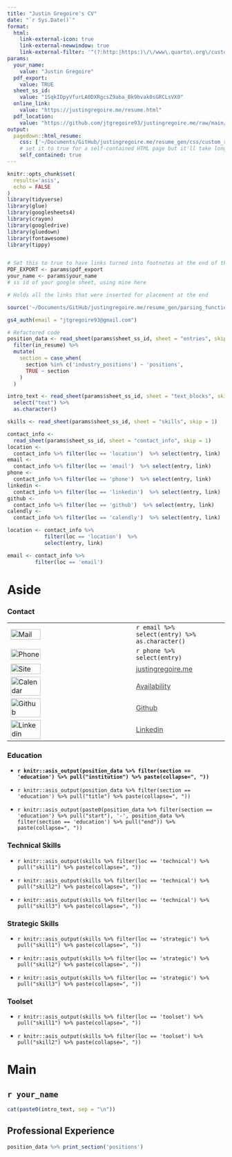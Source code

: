```yaml
---
title: "Justin Gregoire's CV"
date: "`r Sys.Date()`"
format:
  html:
    link-external-icon: true
    link-external-newwindow: true
    link-external-filter: '^(?:http:|https:)\/\/www\.quarto\.org\/custom'
params: 
  your_name: 
    value: "Justin Gregoire"
  pdf_export: 
    value: TRUE
  sheet_ss_id: 
    value: "1SqkIDpyVfurLA0DXRgcsZ9aba_Bk9bvak0sGRCLsVX0"
  online_link:
    value: "https://justingregoire.me/resume.html"
  pdf_location: 
    value: "https://github.com/jtgregoire93/justingregoire.me/raw/main/pdf/jgregoire_resume.pdf"
output:
  pagedown::html_resume:
    css: ['~/Documents/GitHub/justingregoire.me/resume_gen/css/custom_resume.css','~/Documents/GitHub/justingregoire.me/resume_gen/css/styles.css','resume']
    # set it to true for a self-contained HTML page but it'll take longer to render
    self_contained: true
---
```


```r
knitr::opts_chunk$set(
  results='asis', 
  echo = FALSE
)
library(tidyverse)
library(glue)
library(googlesheets4)
library(crayon)
library(googledrive)
library(gluedown)
library(fontawesome)
library(tippy)


# Set this to true to have links turned into footnotes at the end of the document
PDF_EXPORT <- params$pdf_export
your_name <- params$your_name
# ss id of your google sheet, using mine here

# Holds all the links that were inserted for placement at the end

source('~/Documents/GitHub/justingregoire.me/resume_gen/parsing_functions.R') # Functions for building sections from CSV data

gs4_auth(email = "jtgregoire93@gmail.com")

# Refactored code
position_data <- read_sheet(params$sheet_ss_id, sheet = "entries", skip = 1) %>% 
  filter(in_resume) %>% 
  mutate(
    section = case_when(
      section %in% c('industry_positions') ~ 'positions', 
      TRUE ~ section
    )
  ) 

intro_text <- read_sheet(params$sheet_ss_id, sheet = "text_blocks", skip = 1) %>%
  select("text") %>% 
  as.character()

skills <- read_sheet(params$sheet_ss_id, sheet = "skills", skip = 1) 

contact_info <-
  read_sheet(params$sheet_ss_id, sheet = "contact_info", skip = 1)
location <-
  contact_info %>% filter(loc == 'location')  %>% select(entry, link) 
email <-
  contact_info %>% filter(loc == 'email')  %>% select(entry, link)  
phone <-
  contact_info %>% filter(loc == 'phone')  %>% select(entry, link)  
linkedin <-
  contact_info %>% filter(loc == 'linkedin')  %>% select(entry, link)  
github <-
  contact_info %>% filter(loc == 'github')  %>% select(entry, link)  
calendly <-
  contact_info %>% filter(loc == 'calendly')  %>% select(entry, link) 

location <- contact_info %>% 
            filter(loc == 'location')  %>% 
            select(entry, link) 

email <- contact_info %>% 
         filter(loc == 'email')

```

# Aside

### Contact {#contact}

|                                                                                                                 |                                                                                    |
|-----------------------------------------------------------------------------------------------------------------|------------------------------------------------------------------------------------|
| [![Mail](svg/envelope.svg){alt="Mail" width="50%"}](mailto:jtgregoire93@gmail.com)                              | `r email %>% select(entry) %>% as.character()`                                     |
| ![Phone](svg/phone.svg){alt="Phone" width="50%"}                                                                | `r phone %>% select(entry)`                                                        |
| [![Site](svg/compass-regular.svg){alt="Site" width="50%"}](https://justingregoire.me/)                          | [justingregoire.me](https://justingregoire.me/){style="color: #444"}               |
| [![Calendar](svg/calendar-days.svg){alt="Calendar" width="50%"}](https://calendar.app.google/J4eY2975fDGTM3SM9) | [Availability](https://calendar.app.google/J4eY2975fDGTM3SM9){style="color: #444"} |
| [![Github](svg/github.svg){alt="Github" width="50%"}](https://github.com/jtgregoire93)                          | [Github](https://github.com/jtgregoire93){style="color: #444"}                     |
| [![Linkedin](svg/linkedin-in.svg){alt="Linkedin" width="50%"}](https://www.linkedin.com/in/justin-gregoire/)    | [Linkedin](https://www.linkedin.com/in/justin-gregoire/){style="color: #444"}      |

### Education {data-icon="graduation-cap" data-concise="true"}

-   **`r knitr::asis_output(position_data %>% filter(section == 'education') %>% pull("institution") %>% paste(collapse=", "))`**

-   `r knitr::asis_output(position_data %>% filter(section == 'education') %>% pull("title") %>% paste(collapse=", "))`

-   `r knitr::asis_output(paste0(position_data %>% filter(section == 'education') %>% pull("start"), '-', position_data %>% filter(section == 'education') %>% pull("end")) %>% paste(collapse=", "))`

### Technical Skills

-   `r knitr::asis_output(skills %>% filter(loc == 'technical') %>% pull("skill1") %>% paste(collapse=", "))`

-   `r knitr::asis_output(skills %>% filter(loc == 'technical') %>% pull("skill2") %>% paste(collapse=", "))`

-   `r knitr::asis_output(skills %>% filter(loc == 'technical') %>% pull("skill3") %>% paste(collapse=", "))`

### Strategic Skills

-   `r knitr::asis_output(skills %>% filter(loc == 'strategic') %>% pull("skill1") %>% paste(collapse=", "))`

-   `r knitr::asis_output(skills %>% filter(loc == 'strategic') %>% pull("skill2") %>% paste(collapse=", "))`

-   `r knitr::asis_output(skills %>% filter(loc == 'strategic') %>% pull("skill3") %>% paste(collapse=", "))`

### Toolset

-   `r knitr::asis_output(skills %>% filter(loc == 'toolset') %>% pull("skill1") %>% paste(collapse=", "))`

-   `r knitr::asis_output(skills %>% filter(loc == 'toolset') %>% pull("skill2") %>% paste(collapse=", "))`

# Main

## `r your_name` {#title}

```r
cat(paste0(intro_text, sep = "\n"))
```

## Professional Experience {data-icon="suitcase"}

```r
position_data %>% print_section('positions') 
```
